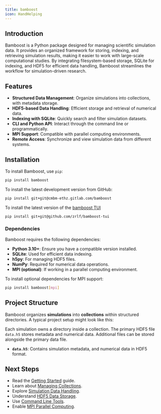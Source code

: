 ```yaml
---
title: bamboost
icon: HandHelping
---
```



## Introduction

Bamboost is a Python package designed for managing scientific simulation data. It provides an organized framework for storing, indexing, and retrieving simulation results, making it easier to work with large-scale computational studies. By integrating filesystem-based storage, SQLite for indexing, and HDF5 for efficient data handling, Bamboost streamlines the workflow for simulation-driven research.

## Features

- **Structured Data Management**: Organize simulations into collections, with metadata storage.
- **HDF5-based Data Handling**: Efficient storage and retrieval of numerical data.
- **Indexing with SQLite**: Quickly search and filter simulation datasets.
- **CLI and Python API**: Interact through the command line or programmatically.
- **MPI Support**: Compatible with parallel computing environments.
- **Remote Access**: Synchronize and view simulation data from different systems.

## Installation

To install Bamboost, use `pip`:
```bash
pip install bamboost
```

To install the latest development version from GitHub:
```bash
pip install git+git@cmbm-ethz.gitlab.com/bamboost
```

To install the latest version of the <a href="https://github.com/zrlf/bamboost-tui">bamboost TUI</a>
```bash
pip install git+git@github.com/zrlf/bamboost-tui
```

### Dependencies

Bamboost requires the following dependencies:

- **Python 3.10+**: Ensure you have a compatible version installed.
- **SQLite**: Used for efficient data indexing.
- **h5py**: For managing HDF5 files.
- **NumPy**: Required for numerical data operations.
- **MPI (optional)**: If working in a parallel computing environment.

To install optional dependencies for MPI support:

```bash
pip install bamboost[mpi]
```

## Project Structure

Bamboost organizes **simulations** into **collections** within structured
directories. A typical project setup might look like this:

<Files>
  <Folder name="Collection_1" defaultOpen>
    <Folder name="simulation_1" defaultOpen>
      <File name="data.h5" />
      <File name="data.xdmf" />
      <File name="additional_file_1.txt" />
      <File name="additional_file_2.csv" />
    </Folder>
    <Folder name="simulation_2" defaultOpen>
      <File name="data.h5" />
      <File name="additional_file_3.txt" />
    </Folder>
  </Folder>
</Files>

Each simulation owns a directory inside a collection. The primary HDF5 file
`data.h5` stores metadata and numerical data. Additional files can be stored
alongside the primary data file.

- **`data.h5`**: Contains simulation metadata, and numerical data in HDF5 format.

## Next Steps

- Read the [Getting Started](getting_started.md) guide.
- Learn about [Managing Collections](core/collections.md).
- Explore [Simulation Data Handling](core/simulations.md).
- Understand [HDF5 Data Storage](core/hdf5.md).
- Use [Command Line Tools](cli.md).
- Enable [MPI Parallel Computing](mpi.md).
